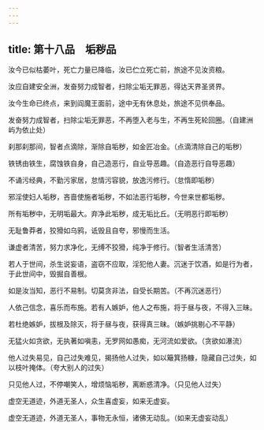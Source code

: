 ```yaml
---
---
---
```

title: 第十八品　垢秽品
---




汝今已似枯萎叶，死亡力量已降临，汝已伫立死亡前，旅途不见汝资粮。

汝应自建安全洲，发奋努力成智者，扫除尘垢无罪恶，得达天界圣贤界。

汝今生命已终点，来到阎魔王面前，途中无有休息处，旅途不见供奉品。

发奋努力成智者，扫除尘垢无罪恶，不再堕入老与生，不再生死轮回圈。（自建洲屿为依止处）

刹那刹那间，智者点滴除，渐除自垢秽，如金匠冶金。（点滴清除自己的垢秽）

铁锈由铁生，腐蚀铁自身，自己造恶行，自业导恶趣。（自造恶行自导恶趣）

不诵污经典，不勤污家居，怠情污容貌，放逸污修行。（怠惰即垢秽）

邪淫使妇人垢秽，吝啬使施者垢秽，不如法恶行垢秽，今世来世都垢秽。

所有垢秽中，无明垢最大。弃净此垢秽，成无垢比丘。（无明恶行即垢秽）

无耻鲁莽者，狡猾如乌鸦，诋毁且自夸，邪慢而生活。

谦虚者清苦，努力求净化，无缚不狡猾，纯净于修行。（智者生活清苦）

若人于世间，杀生说妄语，盗窃不应取，淫犯他人妻。沉迷于饮酒，如是行为者，于此世间中，毁掘自善根。

如是汝当知，恶行不易制。切莫贪非法，自受长期苦。（不再沉迷恶行）

人依己信念，喜乐而布施。若有人嫉妒，他人之布施，将于昼与夜，不得入三昧。

若杜绝嫉妒，拔根及除灭，将于昼与夜，获得真三昧。（嫉妒挑剔心不平静）

无猛火如贪欲，无执著如嗔恚，无罗网如愚痴，无河流如爱欲。（贪欲如瀑流）

他人过失易见，自己过失难见，揭扬他人过失，如以簸箕扬糠，隐藏自己过失，如以枝叶掩体。（夸大别人的过失）

只见他人过，不停嘲笑人，增烦恼垢秽，离断惑清净。（只见他人过失）

虚空无道迹，外道无圣人，众生喜虚妄，如来无虚妄。

虚空无道迹，外道无圣人，事物无永恒，诸佛无动乱。（如来无虚妄动乱）